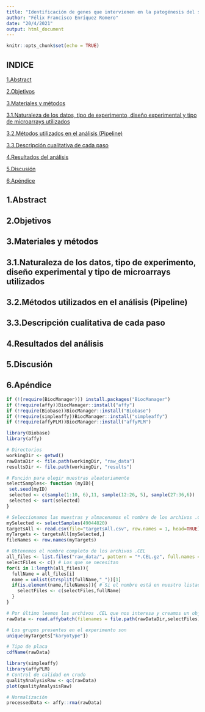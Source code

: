 ```yaml
---
title: "Identificación de genes que intervienen en la patogénesis del síndrome de Turner"
author: "Félix Francisco Enríquez Romero"
date: "20/4/2021"
output: html_document
---
```


```r
knitr::opts_chunk$set(echo = TRUE)
```

## INDICE
[1.Abstract](#abstract)

[2.Objetivos](#objetivos)

[3.Materiales y métodos](#matmet)

[3.1.Naturaleza de los datos, tipo de experimento, diseño experimental y tipo de microarrays utilizados](#datos)
  
[3.2.Métodos utilizados en el análisis (Pipeline)](#pipeline)
  
[3.3.Descripción cualitativa de cada paso](#steps)

[4.Resultados del análisis](#resultados)

[5.Discusión](#dicusion)

[6.Apéndice](#apendice)




## 1.Abstract {#abstract}

## 2.Objetivos {#objetivos}

## 3.Materiales y métodos {#matmet}

## 3.1.Naturaleza de los datos, tipo de experimento, diseño experimental y tipo de microarrays utilizados {#datos}

## 3.2.Métodos utilizados en el análisis (Pipeline) {#pipeline}

## 3.3.Descripción cualitativa de cada paso {#steps}

## 4.Resultados del análisis {#resultados}

## 5.Discusión {#dicusion}

## 6.Apéndice {#apendice}

```r
if (!(require(BiocManager))) install.packages("BiocManager")
if (!require(affy))BiocManager::install("affy")
if (!require(Biobase))BiocManager::install("Biobase")
if (!require(simpleaffy))BiocManager::install("simpleaffy")
if (!require(affyPLM))BiocManager::install("affyPLM")
```


```r
library(Biobase)
library(affy)

# Directorios
workingDir <- getwd()
rawDataDir <- file.path(workingDir, "raw_data")
resultsDir <- file.path(workingDir, "results")

# Función para elegir muestras aleatoriamente
selectSamples<- function (myID){
 set.seed(myID)
 selected <- c(sample(1:10, 6),11, sample(12:26, 5), sample(27:36,6))
 selected <- sort(selected)
}

# Seleccionamos las muestras y almacenamos el nombre de los archivos .CEL
mySelected <- selectSamples(49044820)
targetsAll <- read.csv(file="targetsAll.csv", row.names = 1, head=TRUE)
myTargets <- targetsAll[mySelected,]
fileNames <- row.names(myTargets)

# Obtenemos el nombre completo de los archivos .CEL
all_files <- list.files("raw_data/", pattern = "*.CEL.gz", full.names = FALSE) # Todos
selectFiles <- c() # Los que se necesitan
for(i in 1:length(all_files)){
  fullName = all_files[i]
  name = unlist(strsplit(fullName,"_"))[1] 
  if(is.element(name,fileNames)){ # Si el nombre está en nuestro listado entonces lo añadimos
    selectFiles <- c(selectFiles,fullName)
  }
}

# Por último leemos los archivos .CEL que nos interesa y creamos un objeto de tipo AffyBatch
rawData <- read.affybatch(filenames = file.path(rawDataDir,selectFiles),phenoData=AnnotatedDataFrame(myTargets))

# Los grupos presentes en el experimento son
unique(myTargets["karyotype"])

# Tipo de placa
cdfName(rawData)

library(simpleaffy)
library(affyPLM)
# Control de calidad en crudo
qualityAnalysisRaw <- qc(rawData)
plot(qualityAnalysisRaw)

# Normalización
processedData <- affy::rma(rawData)
```

